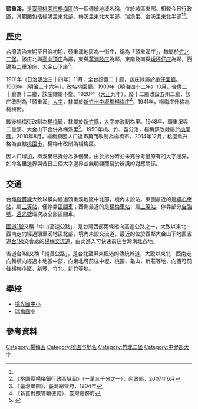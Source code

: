 {{noteTA　
|1 = zh-cn:庄; zh-hk:庄; zh-tw:庄;
}}
'''頭重溪'''，是[[臺灣|臺灣]][[桃園市|桃園市]][[楊梅區|楊梅區]]的一個傳統地域名稱，位於該區東部。相較今日行政區，其範圍包括楊明里東北部、梅溪里東北大半部、瑞溪里、金溪里東北半部<ref name="臺灣堡圖"/><ref>《桃園縣楊梅鎮行政區域圖》（一萬三千分之一），內政部，2007年6月</ref>。

== 歷史 ==
台灣清治末期至日治初期，頭重溪地區為一街庄，稱為「頭重溪庄」，隸屬於[[竹北二堡|竹北二堡]]。該庄北與[[高山頂庄|高山頂庄]]為鄰，東與[[草湳陂庄|草湳陂庄]]為鄰，東南及南與[[矮坪仔庄|矮坪仔庄]]為鄰，西邊為[[二重溪庄|二重溪庄]]、[[大金山下庄|大金山下庄]]<ref name="臺灣堡圖">《臺灣堡圖》，臺灣總督府，1904年</ref>。

1901年（日治[[明治|明治]]三十四年）11月，全台設置二十廳，該庄隸屬於[[桃仔園廳|桃仔園廳]]。1903年（明治三十六年），改名桃園廳。1909年（明治四十二年）10月，合併二十廳為十二廳，該庄隸屬不變。1920年（[[大正|大正]]九年），廢十二廳改設五州二廳，該庄改制為「頭重溪」[[大字|大字]]，隸屬於[[新竹州|新竹州]][[中壢郡|中壢郡]][[楊梅庄|楊梅庄]]<ref>《新舊對照管轄便覽》，臺灣總督府</ref>。1941年，楊梅庄升格為楊梅街。

戰後楊梅街改制為[[楊梅鎮|楊梅鎮]]，隸屬於[[新竹縣|新竹縣]]，大字亦改制為里。1948年，頭重溪與二重溪、大金山下合併為梅溪里<ref>{{Cite web |url=http://social.ntue.edu.tw/local/%B6m%A4g%B1%D0%BE%C7%B8%EA%AE%C6%AEw/area/taoyuan/a01/ |title=話我家鄉楊梅鎮 埔心篇 |access-date=2016-09-29 |archive-date=2016-10-02 |archive-url=https://web.archive.org/web/20161002065506/http://social.ntue.edu.tw/local/%B6m%A4g%B1%D0%BE%C7%B8%EA%AE%C6%AEw/area/taoyuan/a01/ |dead-url=yes }}</ref>。1950年桃、竹、苗分治，楊梅鎮改隸屬於[[桃園縣|桃園縣]]。2010年8月，楊梅鎮因人口達15萬而改制為楊梅市。2014年12月，桃園縣升格為直轄[[桃園市|桃園市]]，楊梅市改制為楊梅區。

因人口增加，梅溪里已拆分為多個里。由於拆分時並未充分考量原有的大字邊界，如今各里邊界與昔日三個大字邊界並無明顯而易於辨識的對應關係。

== 交通 ==
台鐵[[縱貫線_(北段)|縱貫線]]大致以橫向經過頭重溪地區中北部，境內未設站。東側最近的是[[埔心車站|埔心車站]]，屬[[三等站_(台鐵)|三等站]]，僅停靠[[台鐵區間車|區間車]]；西側最近的是[[楊梅車站|楊梅車站]]，屬[[三等站_(台鐵)|三等站]]，停靠部分[[自強號|自強號]]、[[莒光號|莒光號]]班次及全部區間車。

[[中山高速公路|國道1號]]又稱「中山高速公路」，是台灣西部兩條縱向高速公路之一，大致以東北－西南走向經過頭重溪地區北部，境內未設交流道，最近的位於西鄰大金山下地區省道[[台1線|台1線]]交會處的[[楊梅交流道|楊梅交流道]]，由此進入可快速前往台灣南北各地。

省道台1線又稱「縱貫公路」，是台北至屏東楓港的傳統幹道，大致以東北—西南走向轉橫向經過本地區中部，向東北可前往中壢、桃園、龜山、新莊等地，向西可前往楊梅市區、新豐、竹北、新竹等地。

==學校==
*[[楊光國中小|楊光國中小]]
*[[桃園市楊梅區瑞梅國民小學|瑞梅國小]]

== 參考資料 ==
{{reflist}}

{{中壢郡}}

[[Category:楊梅區|Category:楊梅區]]
[[Category:桃園市地名|Category:桃園市地名]]
[[Category:竹北二堡|Category:竹北二堡]]
[[Category:中壢郡大字|Category:中壢郡大字]]